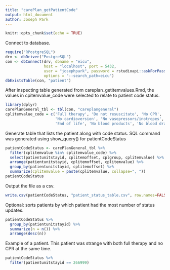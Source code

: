 ```yaml
---
title: "carePlan_getPatientCode"
output: html_document
author: Joseph Park
---
```


```r
knitr::opts_chunk$set(echo = TRUE)
```

Connect to database.

```r
require("RPostgreSQL")
drv <- dbDriver("PostgreSQL")
con <- dbConnect(drv, dbname = "eicu",
                 host = "localhost", port = 5432,
                 user = "josephpark", password = rstudioapi::askForPassword("Database password"),
                 options = "--search_path=eicu")
dbExistsTable(con, "patient")
```

After inspecting table generated from careplan_getitemvalues.Rmd, the values in cpitemvalue_code were selected to relate to patient code status.

```r
library(dplyr)
carePlanGeneral_tbl <- tbl(con, "careplangeneral")
cplitemvalue_code = c('Full therapy', 'Do not resuscitate', 'No CPR', 'No intubation', 'Comfort measures only',
                      'No cardioversion', 'No vasopressors/inotropes', 'No augmentation of care', 
                      'End of life', 'No blood products', 'No blood draws', 'Advance directives')
```

Generate table that lists the patient along with code status.
SQL command was generated using show_query() for patientCodeStatus

```r
patientCodeStatus <- carePlanGeneral_tbl %>%
  filter(cplitemvalue %in% cplitemvalue_code) %>%
  select(patientunitstayid, cplitemoffset, cplgroup, cplitemvalue) %>%
  arrange(patientunitstayid, cplitemoffset, cplitemvalue) %>%
  group_by(patientunitstayid, cplitemoffset) %>%
  summarize(cplitemvalue = paste(cplitemvalue, collapse=", "))
patientCodeStatus
```

Output the file as a csv.

```r
write.csv(patientCodeStatus, "patient_status_table.csv", row.names=FALSE)
```

Optional: sorts patients by which patient had the most number of status updates. 

```r
patientCodeStatus %>%
  group_by(patientunitstayid) %>%
  summarize(n = n()) %>%
  arrange(desc(n))
```

Example of a patient. This patient was strange with both full therapy and no CPR at the same time.

```r
patientCodeStatus %>%
  filter(patientunitstayid == 266999)
```
